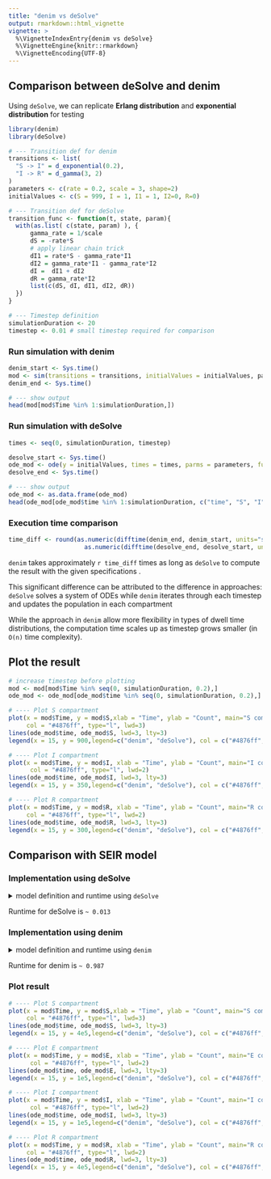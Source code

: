 ```yaml
---
title: "denim vs deSolve"
output: rmarkdown::html_vignette
vignette: >
  %\VignetteIndexEntry{denim vs deSolve}
  %\VignetteEngine{knitr::rmarkdown}
  %\VignetteEncoding{UTF-8}
---
```


## Comparison between deSolve and denim

Using `deSolve`, we can replicate **Erlang distribution** and **exponential distribution** for testing

```r
library(denim)
library(deSolve)

# --- Transition def for denim
transitions <- list(
  "S -> I" = d_exponential(0.2),
  "I -> R" = d_gamma(3, 2)
)
parameters <- c(rate = 0.2, scale = 3, shape=2) 
initialValues <- c(S = 999, I = 1, I1 = 1, I2=0, R=0)

# --- Transition def for deSolve
transition_func <- function(t, state, param){
  with(as.list( c(state, param) ), {
      gamma_rate = 1/scale
      dS = -rate*S
      # apply linear chain trick
      dI1 = rate*S - gamma_rate*I1
      dI2 = gamma_rate*I1 - gamma_rate*I2
      dI =  dI1 + dI2
      dR = gamma_rate*I2
      list(c(dS, dI, dI1, dI2, dR))
  })
}

# --- Timestep definition
simulationDuration <- 20 
timestep <- 0.01 # small timestep required for comparison
```

### Run simulation with denim

```r
denim_start <- Sys.time()
mod <- sim(transitions = transitions, initialValues = initialValues, parameters, simulationDuration = simulationDuration, timeStep = timestep)
denim_end <- Sys.time()

# --- show output
head(mod[mod$Time %in% 1:simulationDuration,])
```

### Run simulation with deSolve

```r
times <- seq(0, simulationDuration, timestep)

desolve_start <- Sys.time()
ode_mod <- ode(y = initialValues, times = times, parms = parameters, func = transition_func)
desolve_end <- Sys.time()

# --- show output
ode_mod <- as.data.frame(ode_mod)
head(ode_mod[ode_mod$time %in% 1:simulationDuration, c("time", "S", "I", "R")])
```

### Execution time comparison

```r
time_diff <- round(as.numeric(difftime(denim_end, denim_start, units="sec")) /
                     as.numeric(difftime(desolve_end, desolve_start, units="sec")), digits = 2)
```

`denim` takes approximately `r time_diff` times as long as `deSolve` to compute the result with the given specifications .

This significant difference can be attributed to the difference in approaches: `deSolve` solves a system of ODEs while `denim` iterates through each timestep and updates the population in each compartment

While the approach in `denim` allow more flexibility in types of dwell time distributions, the computation time scales up as timestep grows smaller (in `O(n)` time complexity).

## Plot the result

```r
# increase timestep before plotting
mod <- mod[mod$Time %in% seq(0, simulationDuration, 0.2),]
ode_mod <- ode_mod[ode_mod$time %in% seq(0, simulationDuration, 0.2),]
```

```r
# ---- Plot S compartment
plot(x = mod$Time, y = mod$S,xlab = "Time", ylab = "Count", main="S compartment",
     col = "#4876ff", type="l", lwd=3)
lines(ode_mod$time, ode_mod$S, lwd=3, lty=3)
legend(x = 15, y = 900,legend=c("denim", "deSolve"), col = c("#4876ff", "black"), lty=c(1,3))

# ---- Plot I compartment
plot(x = mod$Time, y = mod$I, xlab = "Time", ylab = "Count", main="I compartment",
      col = "#4876ff", type="l", lwd=2)
lines(ode_mod$time, ode_mod$I, lwd=3, lty=3)
legend(x = 15, y = 350,legend=c("denim", "deSolve"), col = c("#4876ff", "black"), lty=c(1,3))

# ---- Plot R compartment
plot(x = mod$Time, y = mod$R, xlab = "Time", ylab = "Count", main="R compartment",
     col = "#4876ff", type="l", lwd=2)
lines(ode_mod$time, ode_mod$R, lwd=3, lty=3)
legend(x = 15, y = 300,legend=c("denim", "deSolve"), col = c("#4876ff", "black"), lty=c(1,3))

```

## Comparison with SEIR model

### Implementation using deSolve

<details>
  <summary> model definition and runtime using `deSolve` </summary>
```r
library(deSolve)
parameters <- c(scale_I = 4, shape_I=2,
                scale_R = 3, shape_R = 2,
                timeStepDur = 1, R0 = 3.5, N = 1e6) 
initialValues <- c(S = 999999, E1 = 1,
                   E2 = 0, E = 0, I1=0, 
                   I2=0, I=0, R=0
                   )

# --- Transition def for deSolve
transition_func <- function(t, state, param){
  with(as.list( c(state, param) ), {
      gamma_rate_I = 1/scale_I
      gamma_rate_R = 1/scale_R
      
      tr = scale_R*shape_R
      
      dS = - (R0/tr) * S * I/N
      # apply linear chain trick
      dE1 = (R0/tr) * S * I/N - gamma_rate_I*E1
      dE2 = gamma_rate_I*E1 - gamma_rate_I*E2
      dE = dE1 + dE2
      dI1 = gamma_rate_I*E2 - gamma_rate_R*I1
      dI2 = gamma_rate_R*I1 - gamma_rate_R*I2
      dI =  dI1 + dI2

      dR = gamma_rate_R*I2
      list(c(dS, dE1, dE2, dE, dI1, dI2, dI, dR))
  })
}

times <- seq(0, 210, 1)

runtime <- system.time(
  ode_mod <- ode(y = initialValues, times = times, parms = parameters, func = transition_func)
)

# --- show output
ode_mod <- as.data.frame(ode_mod)
```

</details>

Runtime for deSolve is `~ 0.013`

### Implementation using denim

<details>
  <summary> model definition and runtime using `denim` </summary>

```r
denim_model <- list(
  "S -> E" = "(R0/tr) * timeStepDur * S * (I/N)", # formulate according that of uSEIR method
  "E -> I" = d_gamma(scale = 4, shape = 2),
  "I -> R" = d_gamma(scale = 3, shape = 2)
)

initialValues <- c(S = 999999, E = 1, I= 0, R= 0)
parameters <- c(R0 = 3.5, 
                tr = 3*2, # compute mean recovery time, for gamma it's scale*shape
                N = 1e6, timeStepDur = 0.01)

runtime <- system.time(
  mod <- sim(transitions = denim_model, 
                 initialValues = initialValues,
                 parameters = parameters,
                 simulationDuration = 210, timeStep = 0.01)
)

# denim_out[, c("S","E", "I", "R")] <- denim_out[, c("S","E", "I", "R")]/1e6
plot(mod)
```

</details>

Runtime for denim is `~ 0.987`


### Plot result

```r
# ---- Plot S compartment
plot(x = mod$Time, y = mod$S,xlab = "Time", ylab = "Count", main="S compartment",
     col = "#4876ff", type="l", lwd=3)
lines(ode_mod$time, ode_mod$S, lwd=3, lty=3)
legend(x = 15, y = 4e5,legend=c("denim", "deSolve"), col = c("#4876ff", "black"), lty=c(1,3))

# ---- Plot E compartment
plot(x = mod$Time, y = mod$E, xlab = "Time", ylab = "Count", main="E compartment",
      col = "#4876ff", type="l", lwd=2)
lines(ode_mod$time, ode_mod$E, lwd=3, lty=3)
legend(x = 15, y = 1e5,legend=c("denim", "deSolve"), col = c("#4876ff", "black"), lty=c(1,3))

# ---- Plot I compartment
plot(x = mod$Time, y = mod$I, xlab = "Time", ylab = "Count", main="I compartment",
      col = "#4876ff", type="l", lwd=2)
lines(ode_mod$time, ode_mod$I, lwd=3, lty=3)
legend(x = 15, y = 1e5,legend=c("denim", "deSolve"), col = c("#4876ff", "black"), lty=c(1,3))

# ---- Plot R compartment
plot(x = mod$Time, y = mod$R, xlab = "Time", ylab = "Count", main="R compartment",
     col = "#4876ff", type="l", lwd=2)
lines(ode_mod$time, ode_mod$R, lwd=3, lty=3)
legend(x = 15, y = 4e5,legend=c("denim", "deSolve"), col = c("#4876ff", "black"), lty=c(1,3))
```
